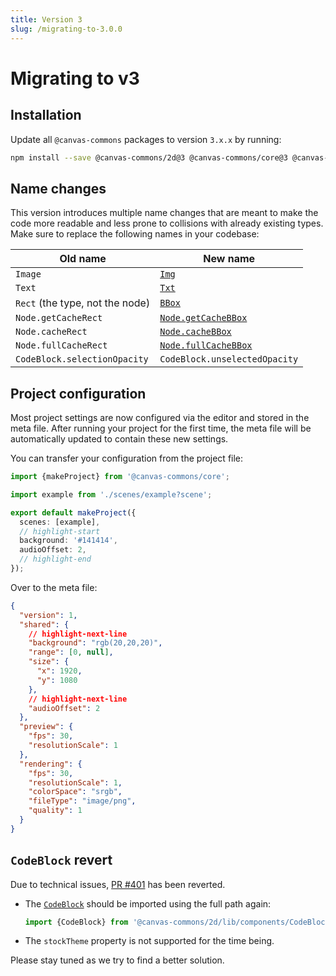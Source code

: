 ```yaml
---
title: Version 3
slug: /migrating-to-3.0.0
---
```


# Migrating to v3

## Installation

Update all `@canvas-commons` packages to version `3.x.x` by running:

```bash
npm install --save @canvas-commons/2d@3 @canvas-commons/core@3 @canvas-commons/ui@3 @canvas-commons/vite-plugin@3
```

## Name changes

This version introduces multiple name changes that are meant to make the code
more readable and less prone to collisions with already existing types. Make
sure to replace the following names in your codebase:

| Old name                        | New name                                                      |
| ------------------------------- | ------------------------------------------------------------- |
| `Image`                         | [`Img`](/api/2d/components/Img)                               |
| `Text`                          | [`Txt`](/api/2d/components/Txt)                               |
| `Rect` (the type, not the node) | [`BBox`](/api/core/types/BBox)                                |
| `Node.getCacheRect`             | [`Node.getCacheBBox`](/api/2d/components/Node#getCacheBBox)   |
| `Node.cacheRect`                | [`Node.cacheBBox`](/api/2d/components/Node#cacheBBox)         |
| `Node.fullCacheRect`            | [`Node.fullCacheBBox`](/api/2d/components/Node#fullCacheBBox) |
| `CodeBlock.selectionOpacity`    | `CodeBlock.unselectedOpacity`                                 |

## Project configuration

Most project settings are now configured via the editor and stored in the meta
file. After running your project for the first time, the meta file will be
automatically updated to contain these new settings.

You can transfer your configuration from the project file:

```ts title="src/project.ts"
import {makeProject} from '@canvas-commons/core';

import example from './scenes/example?scene';

export default makeProject({
  scenes: [example],
  // highlight-start
  background: '#141414',
  audioOffset: 2,
  // highlight-end
});
```

Over to the meta file:

```json title="src/project.meta"
{
  "version": 1,
  "shared": {
    // highlight-next-line
    "background": "rgb(20,20,20)",
    "range": [0, null],
    "size": {
      "x": 1920,
      "y": 1080
    },
    // highlight-next-line
    "audioOffset": 2
  },
  "preview": {
    "fps": 30,
    "resolutionScale": 1
  },
  "rendering": {
    "fps": 30,
    "resolutionScale": 1,
    "colorSpace": "srgb",
    "fileType": "image/png",
    "quality": 1
  }
}
```

## `CodeBlock` revert

Due to technical issues,
[PR #401](https://github.com/canvas-commons/canvas-commons/pull/401) has been
reverted.

- The [`CodeBlock`](/docs/code-block) should be imported using the full path
  again:
  ```ts
  import {CodeBlock} from '@canvas-commons/2d/lib/components/CodeBlock';
  ```
- The `stockTheme` property is not supported for the time being.

Please stay tuned as we try to find a better solution.
